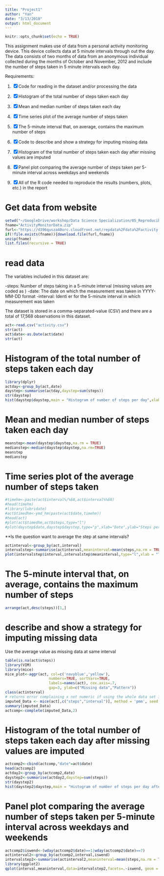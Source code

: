 ```yaml
---
title: "Project1"
author: "Yan"
date: "3/13/2018"
output: html_document
---
```


```r
knitr::opts_chunk$set(echo = TRUE)
```

This assignment makes use of data from a personal activity monitoring device. This device collects data at 5 minute intervals through out the day. The data consists of two months of data from an anonymous individual collected during the months of October and November, 2012 and include the number of steps taken in 5 minute intervals each day.

Requirements:

1. [x] Code for reading in the dataset and/or processing the data 

2. [x] Histogram of the total number of steps taken each day

3. [x] Mean and median number of steps taken each day

4. [x] Time series plot of the average number of steps taken

5. [x] The 5-minute interval that, on average, contains the maximum number of steps

6. [x] Code to describe and show a strategy for imputing missing data

7. [x] Histogram of the total number of steps taken each day after missing values are imputed

8. [x] Panel plot comparing the average number of steps taken per 5-minute interval across weekdays and weekends 

9. [x] All of the R code needed to reproduce the results (numbers, plots, etc.) in the report

# Get data from website

```r
setwd("~/GoogleDrive/workshop/Data Science Specialization/05_Reproducible Research/project1/")
fname="ActivityMonitorData.zip"
furl<-"https://d396qusza40orc.cloudfront.net/repdata%2Fdata%2Factivity.zip"
if(!file.exists(fname)){download.file(furl,fname)}
unzip(fname)
list.files(recursive = TRUE)
```

# read data 

The variables included in this dataset are:

-steps: Number of steps taking in a 5-minute interval (missing values are coded as ) 
-date: The date on which the measurement was taken in YYYY-MM-DD format 
-interval: Identi er for the 5-minute interval in which measurement was taken

The dataset is stored in a comma-separated-value (CSV) and there are a total of 17,568 observations in this dataset.


```r
act<-read.csv("activity.csv")
str(act)
act$date<-as.Date(act$date)
str(act)
```


# Histogram of the total number of steps taken each day

```r
library(dplyr)
actday<-group_by(act,date)
daystep<-summarise(actday,daystep=sum(steps))
str(daystep)
hist(daystep$daystep,main = "Histogram of number of steps per day",xlab="Steps per day")
```


# Mean and median number of steps taken each day

```r
meanstep<-mean(daystep$daystep,na.rm = TRUE)
medianstep<-median(daystep$daystep,na.rm=TRUE)
meanstep
medianstep
```



# Time series plot of the average number of steps taken

```r
#timehm<-paste(act$interval%/%60,act$interval%%60)
#head(timehm)
#library(lubridate)
#act$timedhm<-ymd_hm(paste(act$date,timehm))
#head(act)
#plot(act$timedhm,act$steps,type="l")
#plot(daystep$date,daystep$daystep,type="p",xlab="Date",ylab="Steps per day")
```

**Is the question want to average the step at same intervals?

```r
actinterval<-group_by(act,interval)
intervalstep<-summarise(actinterval,meaninterval=mean(steps,na.rm = TRUE))
plot(intervalstep$interval,intervalstep$meaninterval,type="l",xlab = "Time interval", ylab="Average number of steps")
```

# The 5-minute interval that, on average, contains the maximum number of steps

```r
arrange(act,desc(steps))[1,]

```


# describe and show a strategy for imputing missing data

Use the average value as missing data at same interval

```r
table(is.na(act$steps))
library(VIM)
library(mice)
mice_plot<-aggr(act, col=c('navyblue','yellow'),
                    numbers=TRUE, sortVars=TRUE,
                    labels=names(act), cex.axis=.7,
                    gap=3, ylab=c("Missing data","Pattern"))
class(actinterval)
# returns error complaining x not numeric if using the whole data set including date column
imputed_Data <- mice(act[,c("steps","interval")], method = 'pmm', seed = 500)
summary(imputed_Data)
actcomp<-complete(imputed_Data,2)

```


# Histogram of the total number of steps taken each day after missing values are imputed

```r
actcomp2<-cbind(actcomp,"date"=act$date)
head(actcomp2)
actday2<-group_by(actcomp2,date)
daystep2<-summarise(actday2,daystep=sum(steps))
str(daystep2)
hist(daystep2$daystep,main = "Histogram of number of steps per day after imputing missing data",xlab="Steps per day")
```


# Panel plot comparing the average number of steps taken per 5-minute interval across weekdays and weekends 

```r
actcomp2$iswend<-(wday(actcomp2$date)==1|wday(actcomp2$date)==7)
actinterval2<-group_by(actcomp2,interval,iswend)
intervalstep2<-summarise(actinterval2,meaninterval=mean(steps,na.rm = TRUE))
library(ggplot2)
qplot(interval,meaninterval,data=intervalstep2,facets=.~iswend, geom = "path")
```





